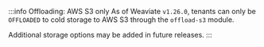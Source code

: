 :::info Offloading: AWS S3 only
As of Weaviate `v1.26.0`, tenants can only be `OFFLOADED` to cold storage to AWS S3 through the `offload-s3` module.

Additional storage options may be added in future releases.
:::
